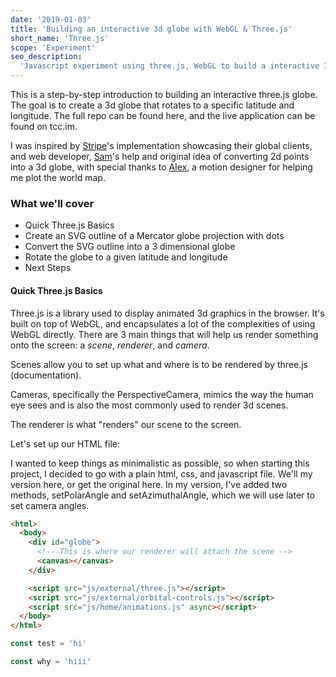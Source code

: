 ```yaml
---
date: '2019-01-03'
title: 'Building an interactive 3d globe with WebGL & Three.js'
short_name: 'Three.js'
scope: 'Experiment'
seo_description:
  'Javascript experiment using three.js, WebGL to build a interactive 3d globe.'
---
```



<BannerImage src={globeSvg} alt="globe outline" />

This is a step-by-step introduction to building an interactive three.js globe.
The goal is to create a 3d globe that rotates to a specific latitude and
longitude. The full repo can be found here, and the live application can be
found on tcc.im.

I was inspired by
<a href="https://stripe.com/atlas" target="_blank" rel="noopener noreferrer">Stripe</a>'s
implementation showcasing their global clients, and web developer,
<a href="https://flamov.com" target="_blank" rel="noopener noreferrer">Sam</a>'s
help and original idea of converting 2d points into a 3d globe, with special
thanks to
<a href="https://www.instagram.com/alex.scarey" title="Alex Carey's Instagram" target="_blank" rel="noopener noreferrer">Alex</a>,
a motion designer for helping me plot the world map.

### What we'll cover

- Quick Three.js Basics
- Create an SVG outline of a Mercator globe projection with dots
- Convert the SVG outline into a 3 dimensional globe
- Rotate the globe to a given latitude and longitude
- Next Steps

#### Quick Three.js Basics

Three.js is a library used to display animated 3d graphics in the browser. It's
built on top of WebGL, and encapsulates a lot of the complexities of using WebGL
directly. There are 3 main things that will help us render something onto the
screen: a _scene_, _renderer_, and _camera_.

Scenes allow you to set up what and where is to be rendered by three.js
(documentation).

Cameras, specifically the PerspectiveCamera, mimics the way the human eye sees
and is also the most commonly used to render 3d scenes.

The renderer is what "renders" our scene to the screen.

Let's set up our HTML file:

I wanted to keep things as minimalistic as possible, so when starting this
project, I decided to go with a plain html, css, and javascript file. We'll
my version here, or get the original here. In my version, I've added two
methods, setPolarAngle and setAzimuthalAngle, which we will use later to set
camera angles.

```html
<html>
  <body>
    <div id="globe">
      <!-- This is where our renderer will attach the scene -->
      <canvas></canvas>
    </div>

    <script src="js/external/three.js"></script>
    <script src="js/external/orbital-controls.js"></script>
    <script src="js/home/animations.js" async></script>
  </body>
</html>
```

```js
const test = 'hi'

const why = 'hiii'
```
